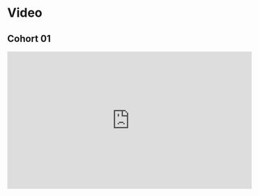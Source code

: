 # Video

## Cohort 01

<iframe width="560" height="315" src="https://www.youtube.com/embed/lw_LDAn5Ols" title="YouTube video player" frameborder="0" allow="accelerometer; autoplay; clipboard-write; encrypted-media; gyroscope; picture-in-picture" allowfullscreen></iframe>